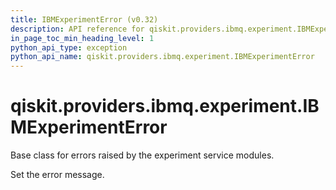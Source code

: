 ```yaml
---
title: IBMExperimentError (v0.32)
description: API reference for qiskit.providers.ibmq.experiment.IBMExperimentError in qiskit v0.32
in_page_toc_min_heading_level: 1
python_api_type: exception
python_api_name: qiskit.providers.ibmq.experiment.IBMExperimentError
---
```


<span id="qiskit-providers-ibmq-experiment-ibmexperimenterror" />

# qiskit.providers.ibmq.experiment.IBMExperimentError

<Class id="qiskit.providers.ibmq.experiment.IBMExperimentError" isDedicatedPage={true} github="https://github.com/qiskit/qiskit-ibmq-provider/tree/stable/0.18/qiskit/providers/ibmq/experiment/exceptions.py" signature="IBMExperimentError(*message)" modifiers="exception">
  Base class for errors raised by the experiment service modules.

  Set the error message.
</Class>

